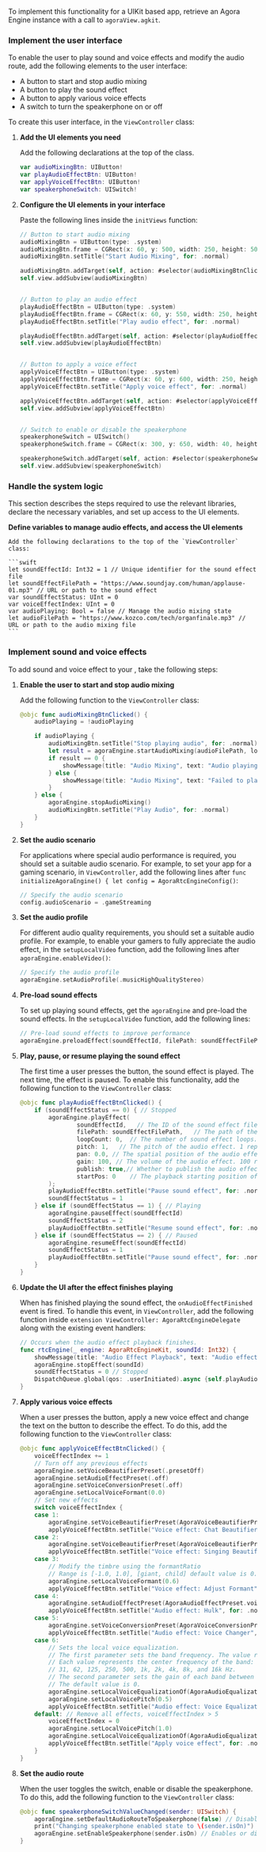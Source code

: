 <PlatformWrapper platform="ios">

To implement this functionality for a UIKit based app, retrieve an Agora Engine instance with a call to `agoraView.agkit`.

### Implement the user interface

To enable the user to play sound and voice effects and modify the audio route, add the following elements to the user interface:

* A button to start and stop audio mixing
* A button to play the sound effect
* A button to apply various voice effects
* A switch to turn the speakerphone on or off

To create this user interface, in the `ViewController` class:

1. **Add the UI elements you need**

    Add the following declarations at the top of the class.

    ```swift
    var audioMixingBtn: UIButton!
    var playAudioEffectBtn: UIButton!
    var applyVoiceEffectBtn: UIButton!
    var speakerphoneSwitch: UISwitch!
    ```

1. **Configure the UI elements in your interface**

    Paste the following lines inside the `initViews` function:

    ```swift
    // Button to start audio mixing
    audioMixingBtn = UIButton(type: .system)
    audioMixingBtn.frame = CGRect(x: 60, y: 500, width: 250, height: 50)
    audioMixingBtn.setTitle("Start Audio Mixing", for: .normal)

    audioMixingBtn.addTarget(self, action: #selector(audioMixingBtnClicked), for: .touchUpInside)
    self.view.addSubview(audioMixingBtn)


    // Button to play an audio effect
    playAudioEffectBtn = UIButton(type: .system)
    playAudioEffectBtn.frame = CGRect(x: 60, y: 550, width: 250, height: 50)
    playAudioEffectBtn.setTitle("Play audio effect", for: .normal)

    playAudioEffectBtn.addTarget(self, action: #selector(playAudioEffectBtnClicked), for: .touchUpInside)
    self.view.addSubview(playAudioEffectBtn)


    // Button to apply a voice effect
    applyVoiceEffectBtn = UIButton(type: .system)
    applyVoiceEffectBtn.frame = CGRect(x: 60, y: 600, width: 250, height: 50)
    applyVoiceEffectBtn.setTitle("Apply voice effect", for: .normal)

    applyVoiceEffectBtn.addTarget(self, action: #selector(applyVoiceEffectBtnClicked), for: .touchUpInside)
    self.view.addSubview(applyVoiceEffectBtn)


    // Switch to enable or disable the speakerphone
    speakerphoneSwitch = UISwitch()
    speakerphoneSwitch.frame = CGRect(x: 300, y: 650, width: 40, height: 50)

    speakerphoneSwitch.addTarget(self, action: #selector(speakerphoneSwitchValueChanged), for: .touchUpInside)
    self.view.addSubview(speakerphoneSwitch)
    ```

### Handle the system logic

This section describes the steps required to use the relevant libraries, declare the necessary variables, and set up access to the UI elements.

**Define variables to manage audio effects, and access the UI elements**

    Add the following declarations to the top of the `ViewController` class:

    ```swift
    let soundEffectId: Int32 = 1 // Unique identifier for the sound effect file
    let soundEffectFilePath = "https://www.soundjay.com/human/applause-01.mp3" // URL or path to the sound effect
    var soundEffectStatus: UInt = 0
    var voiceEffectIndex: UInt = 0
    var audioPlaying: Bool = false // Manage the audio mixing state
    let audioFilePath = "https://www.kozco.com/tech/organfinale.mp3" // URL or path to the audio mixing file
    ```

### Implement sound and voice effects

To add sound and voice effect to your <Vpl k="CLIENT" />, take the following steps:

1. **Enable the user to start and stop audio mixing**

    Add the following function to the `ViewController` class:

    ```swift
    @objc func audioMixingBtnClicked() {
        audioPlaying = !audioPlaying

        if audioPlaying {
            audioMixingBtn.setTitle("Stop playing audio", for: .normal)
            let result = agoraEngine.startAudioMixing(audioFilePath, loopback: false, cycle: -1, startPos: 0)
            if result == 0 {
                showMessage(title: "Audio Mixing", text: "Audio playing")
            } else {
                showMessage(title: "Audio Mixing", text: "Failed to play audio")
            }
        } else {
            agoraEngine.stopAudioMixing()
            audioMixingBtn.setTitle("Play Audio", for: .normal)
        }
    }
    ```

1. **Set the audio scenario**

    For applications where special audio performance is required, you should set a suitable audio scenario. For example, to set your app for a gaming scenario, in `ViewController`, add the following lines after `func initializeAgoraEngine() {
            let config = AgoraRtcEngineConfig()`:

    ```swift
    // Specify the audio scenario
    config.audioScenario = .gameStreaming
    ```

1. **Set the audio profile**

    For different audio quality requirements, you should set a suitable audio profile.  For example, to enable your gamers to fully appreciate the audio effect, in the `setupLocalVideo` function, add the following lines after `agoraEngine.enableVideo()`:

    ```swift
    // Specify the audio profile
    agoraEngine.setAudioProfile(.musicHighQualityStereo)
    ```

1. **Pre-load sound effects**

    To set up playing sound effects, get the `agoraEngine` and pre-load the sound effects. In the `setupLocalVideo` function, add the following lines:

    ```swift
    // Pre-load sound effects to improve performance
    agoraEngine.preloadEffect(soundEffectId, filePath: soundEffectFilePath)
    ```

1. **Play, pause, or resume playing the sound effect**

    The first time a user presses the button, the sound effect is played. The next time, the effect is paused. To enable this functionality, add the following function to the `ViewController` class:

    ```swift
    @objc func playAudioEffectBtnClicked() {
        if (soundEffectStatus == 0) { // Stopped
            agoraEngine.playEffect(
                    soundEffectId,   // The ID of the sound effect file.
                    filePath: soundEffectFilePath,   // The path of the sound effect file.
                    loopCount: 0,  // The number of sound effect loops. -1 means an infinite loop. 0 means once.
                    pitch: 1,   // The pitch of the audio effect. 1 represents the original pitch.
                    pan: 0.0, // The spatial position of the audio effect. 0.0 represents that the audio effect plays in the front.
                    gain: 100, // The volume of the audio effect. 100 represents the original volume.
                    publish: true,// Whether to publish the audio effect to remote users.
                    startPos: 0    // The playback starting position of the audio effect file in ms.
            );
            playAudioEffectBtn.setTitle("Pause sound effect", for: .normal)
            soundEffectStatus = 1
        } else if (soundEffectStatus == 1) { // Playing
            agoraEngine.pauseEffect(soundEffectId)
            soundEffectStatus = 2
            playAudioEffectBtn.setTitle("Resume sound effect", for: .normal)
        } else if (soundEffectStatus == 2) { // Paused
            agoraEngine.resumeEffect(soundEffectId)
            soundEffectStatus = 1
            playAudioEffectBtn.setTitle("Pause sound effect", for: .normal)
        }
    }
    ```

1. **Update the UI after the effect finishes playing**

    When <Vpd k="SDK" /> has finished playing the sound effect, the `onAudioEffectFinished` event is fired. To handle this event, in `ViewController`, add the following function inside `extension ViewController: AgoraRtcEngineDelegate` along with the existing event handlers:

    ```swift
    // Occurs when the audio effect playback finishes.
    func rtcEngine(_ engine: AgoraRtcEngineKit, soundId: Int32) {
        showMessage(title: "Audio Effect Playback", text: "Audio effect finished")
        agoraEngine.stopEffect(soundId)
        soundEffectStatus = 0 // Stopped
        DispatchQueue.global(qos: .userInitiated).async {self.playAudioEffectBtn.setTitle("Play audio effect", for: .normal)}
    }
    ```

1. **Apply various voice effects**

    When a user presses the button, apply a new voice effect and change the text on the button to describe the effect. To do this, add the following function to the `ViewController` class:

    ```swift
    @objc func applyVoiceEffectBtnClicked() {
        voiceEffectIndex += 1
        // Turn off any previous effects
        agoraEngine.setVoiceBeautifierPreset(.presetOff)
        agoraEngine.setAudioEffectPreset(.off)
        agoraEngine.setVoiceConversionPreset(.off)
        agoraEngine.setLocalVoiceFormant(0.0)
        // Set new effects
        switch voiceEffectIndex {
        case 1:
            agoraEngine.setVoiceBeautifierPreset(AgoraVoiceBeautifierPreset.presetChatBeautifierMagnetic)
            applyVoiceEffectBtn.setTitle("Voice effect: Chat Beautifier", for: .normal)
        case 2:
            agoraEngine.setVoiceBeautifierPreset(AgoraVoiceBeautifierPreset.presetSingingBeautifier)
            applyVoiceEffectBtn.setTitle("Voice effect: Singing Beautifier", for: .normal)
        case 3:
            // Modify the timbre using the formantRatio
            // Range is [-1.0, 1.0], [giant, child] default value is 0.
            agoraEngine.setLocalVoiceFormant(0.6)
            applyVoiceEffectBtn.setTitle("Voice effect: Adjust Formant", for: .normal)
        case 4:
            agoraEngine.setAudioEffectPreset(AgoraAudioEffectPreset.voiceChangerEffectHulk)
            applyVoiceEffectBtn.setTitle("Audio effect: Hulk", for: .normal)
        case 5:
            agoraEngine.setVoiceConversionPreset(AgoraVoiceConversionPreset.changerBass)
            applyVoiceEffectBtn.setTitle("Audio effect: Voice Changer", for: .normal)
        case 6:
            // Sets the local voice equalization.
            // The first parameter sets the band frequency. The value ranges between 0 and 9.
            // Each value represents the center frequency of the band:
            // 31, 62, 125, 250, 500, 1k, 2k, 4k, 8k, and 16k Hz.
            // The second parameter sets the gain of each band between -15 and 15 dB.
            // The default value is 0.
            agoraEngine.setLocalVoiceEqualizationOf(AgoraAudioEqualizationBandFrequency.band500, withGain: 3)
            agoraEngine.setLocalVoicePitch(0.5)
            applyVoiceEffectBtn.setTitle("Audio effect: Voice Equalization", for: .normal)
        default: // Remove all effects, voiceEffectIndex > 5
            voiceEffectIndex = 0
            agoraEngine.setLocalVoicePitch(1.0)
            agoraEngine.setLocalVoiceEqualizationOf(AgoraAudioEqualizationBandFrequency.band500, withGain: 0)
            applyVoiceEffectBtn.setTitle("Apply voice effect", for: .normal)
        }
    }
    ```

1. **Set the audio route**

    When the user toggles the switch, enable or disable the speakerphone. To do this, add the following function to the `ViewController` class:

    ```swift
    @objc func speakerphoneSwitchValueChanged(sender: UISwitch) {
        agoraEngine.setDefaultAudioRouteToSpeakerphone(false) // Disables the default audio route.
        print("Changing speakerphone enabled state to \(sender.isOn)")
        agoraEngine.setEnableSpeakerphone(sender.isOn) // Enables or disables the speakerphone temporarily.
    }
    ```

</PlatformWrapper>
